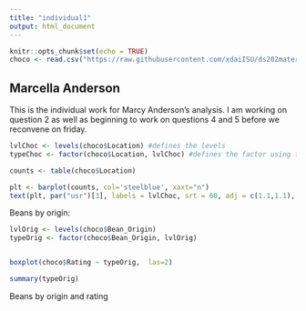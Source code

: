 ```yaml
---
title: "individual1"
output: html_document
---
```


```r
knitr::opts_chunk$set(echo = TRUE)
choco <- read.csv("https://raw.githubusercontent.com/xdaiISU/ds202materials/master/hwlabs/data/choco.csv") 
```

## Marcella Anderson

This is the individual work for Marcy Anderson's analysis. I am working on question 2 as well as beginning to work on questions 4 and 5 before we reconvene on friday. 

```r
lvlChoc <- levels(choco$Location) #defines the levels
typeChoc <- factor(choco$Location, lvlChoc) #defines the factor using the levels

counts <- table(choco$Location)

plt <- barplot(counts, col='steelblue', xaxt="n")
text(plt, par("usr")[3], labels = lvlChoc, srt = 60, adj = c(1.1,1.1), xpd = TRUE, cex=0.7) 


```

Beans by origin: 

```r
lvlOrig <- levels(choco$Bean_Origin)
typeOrig <- factor(choco$Bean_Origin, lvlOrig)


boxplot(choco$Rating ~ typeOrig,  las=2)

summary(typeOrig)

```


Beans by origin and rating
